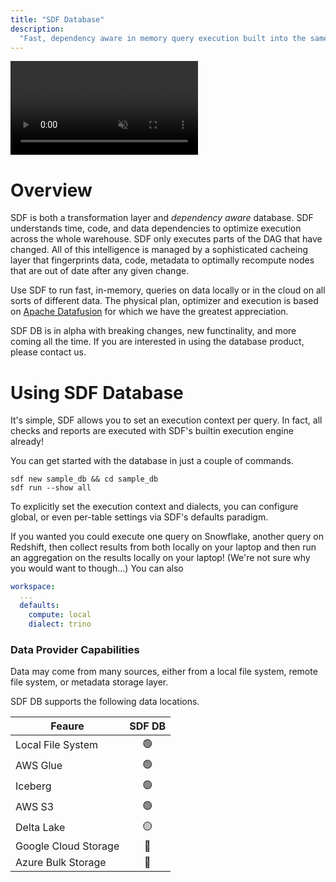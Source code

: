 ```yaml
---
title: "SDF Database"
description:
  "Fast, dependency aware in memory query execution built into the same binary as SDF, with the same SQL syntax as Trino and AWS Athena. Powered by Apache DataFusion."
---
```


<Frame>
    <video
    autoPlay
    muted
    className="w-full aspect-video"
    src="https://cdn.sdf.com/vid/final_final_incremental_run.mp4"
    ></video>
</Frame>

# Overview
SDF is both a transformation layer and *dependency aware* database. SDF understands time, code, and data dependencies 
to optimize execution across the whole warehouse. SDF only executes parts of the DAG that have changed. All of this intelligence is managed by 
a sophisticated cacheing layer that fingerprints data, code, metadata to optimally recompute nodes that are out of date after any given change. 

Use SDF to run fast, in-memory, queries on data locally or in the cloud on all sorts of different data. The physical plan, optimizer and execution is based on [Apache Datafusion](https://datafusion.apache.org/) for which we have the greatest appreciation.

<Tip>
SDF DB is in alpha with breaking changes, new functinality, and more coming all the time. If you are interested in using the database product, please contact us.
</Tip>

# Using SDF Database
It's simple, SDF allows you to set an execution context per query. In fact, all checks and reports are executed with SDF's builtin execution engine already!

You can get started with the database in just a couple of commands.
``` shell
sdf new sample_db && cd sample_db
sdf run --show all
```

To explicitly set the execution context and dialects, you can configure global, or even per-table settings via SDF's defaults paradigm. 

If you wanted you could execute one query on Snowflake, another query on Redshift, then collect results from both locally on your laptop and then run an aggregation on the results locally on your laptop!
(We're not sure why you would want to though...)
You can also 
```yml
workspace:
  ...
  defaults: 
    compute: local
    dialect: trino
```

### Data Provider Capabilities
Data may come from many sources, either from a local file system, remote file system, or metadata storage layer.

SDF DB supports the following data locations.

| Feaure                 | SDF DB |
|------------------------|:------:|
| Local File System      |   🟢   |
| AWS Glue               |   🟢   | 
| Iceberg                |   🟢   | 
| AWS S3                 |   🟢   | 
| Delta Lake             |   🟡   | 
| Google Cloud Storage   |   🔴   | 
| Azure Bulk Storage     |   🔴   |

